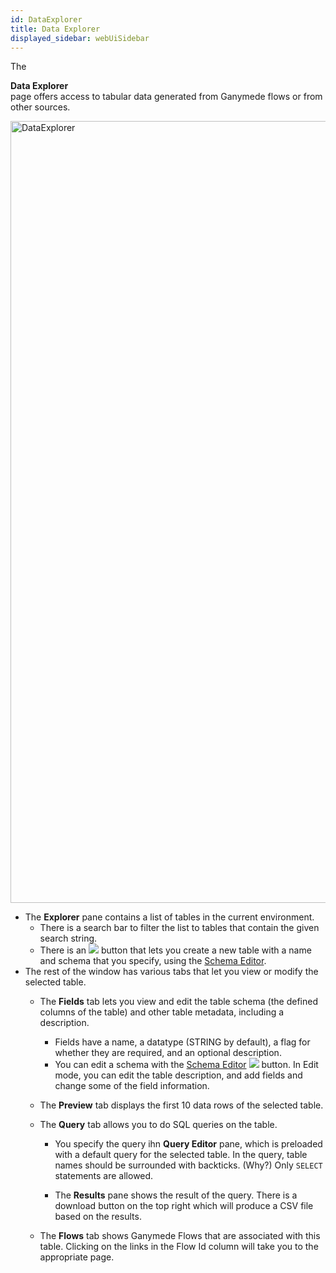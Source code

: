 ```yaml
---
id: DataExplorer
title: Data Explorer
displayed_sidebar: webUiSidebar
---
```



The <div className="button darkblue_button"><TableOutlined /> **Data Explorer**</div> page offers access to tabular data generated from Ganymede flows or from other sources.

<img width="1251" alt="DataExplorer" src="img/data/page1.png"/>

- The **Explorer** pane contains a list of tables in the current environment. 
  - There is a search bar to filter the list to tables that contain the given search string.
  - There is an <img className="inline-img" src="img/data/addTableButton.png"/> button that lets you create a new table with a name and schema that you specify, using the [Schema Editor](SchemaEditor).
- The rest of the window has various tabs that let you view or modify the selected table.
  - The **Fields** tab lets you view and edit the table schema (the defined columns of the table) and other table metadata, including a description.

    - Fields have a name, a datatype (STRING by default), a flag for whether they are required, and an optional description.
    - You can edit a schema with the [Schema Editor](SchemaEditor) <img className="inline-img" src="img/data/editButton.png"/> button. In Edit mode, you can edit the table description, and add fields and change some of the field information. 

  - The **Preview** tab displays the first 10 data rows of the selected table.

  - The **Query** tab allows you to do SQL queries on the table.

    - You specify the query ihn **Query Editor** pane, which is preloaded with a default query for the selected table.  In the query, table names should be surrounded with backticks. (Why?) Only `SELECT` statements are allowed.
    
    - The **Results** pane shows the result of the query. There is a download button on the top right which will produce a CSV file based on the results.

  - The **Flows** tab shows Ganymede Flows that are associated with this table. Clicking on the links in the Flow Id column will take you to the appropriate page.

  

